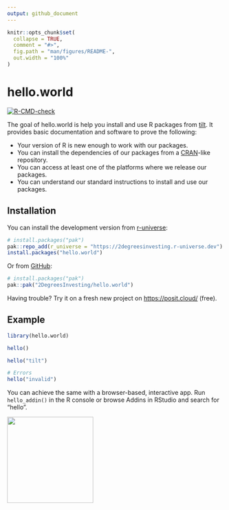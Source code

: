 ```yaml
---
output: github_document
---
```


<!-- README.md is generated from README.Rmd. Please edit that file -->

```r
knitr::opts_chunk$set(
  collapse = TRUE,
  comment = "#>",
  fig.path = "man/figures/README-",
  out.width = "100%"
)
```

# hello.world

<!-- badges: start -->
[![R-CMD-check](https://github.com/2DegreesInvesting/hello.world/actions/workflows/R-CMD-check.yaml/badge.svg)](https://github.com/2DegreesInvesting/hello.world/actions/workflows/R-CMD-check.yaml)
<!-- badges: end -->

The goal of hello.world is help you install and use R packages from
[tilt](https://www.tiltsmes.org/). It provides basic documentation and software
to prove the following:

* Your version of R is new enough to work with our packages.
* You can install the dependencies of our packages from a
[CRAN](http://cran.r-project.org/)-like repository.
* You can access at least one of the platforms where we release our packages.
* You can understand our standard instructions to install and use our packages.

## Installation

You can install the development version from
[r-universe](https://r-universe.dev/):

``` r
# install.packages("pak")
pak::repo_add(r_universe = "https://2degreesinvesting.r-universe.dev")
install.packages("hello.world")
```

Or from [GitHub](https://github.com/):

``` r
# install.packages("pak")
pak::pak("2DegreesInvesting/hello.world")
```

Having trouble? Try it on a fresh new project on <https://posit.cloud/>
(free).

## Example

```r
library(hello.world)

hello()

hello("tilt")

# Errors
hello("invalid")
```

You can achieve the same with a browser-based, interactive app. Run
`hello_addin()` in the R console or browse Addins in RStudio and search for
"hello".

<img src=https://github.com/2DegreesInvesting/hello.world/assets/5856545/3a102fe7-ae02-4c87-8912-dd3cc136c5f7 width=200>
